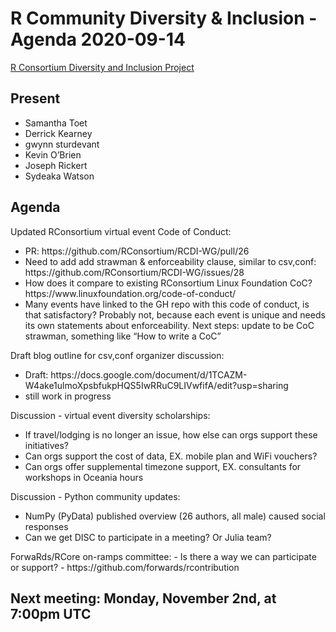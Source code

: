 # R Community Diversity & Inclusion - Agenda 2020-09-14

[R Consortium Diversity and Inclusion Project](https://www.r-consortium.org/projects/r-community-diversity-and-inclusion)

## Present

- Samantha Toet
- Derrick Kearney
- gwynn sturdevant
- Kevin O’Brien
- Joseph Rickert
- Sydeaka Watson

## Agenda

Updated RConsortium virtual event Code of Conduct:

  - PR: https://github.com/RConsortium/RCDI-WG/pull/26
  - Need to add add strawman & enforceability clause, similar to csv,conf: https://github.com/RConsortium/RCDI-WG/issues/28
  - How does it compare to existing RConsortium Linux Foundation CoC? https://www.linuxfoundation.org/code-of-conduct/
  - Many events have linked to the GH repo with this code of conduct, is that satisfactory? Probably not, because each event is unique and needs its own statements about enforceability. Next steps: update to be CoC strawman, something like "How to write a CoC" 

Draft blog outline for csv,conf organizer discussion:

  - Draft: https://docs.google.com/document/d/1TCAZM-W4ake1ulmoXpsbfukpHQS5IwRRuC9LIVwfifA/edit?usp=sharing
  - still work in progress

Discussion - virtual event diversity scholarships:

- If travel/lodging is no longer an issue, how else can orgs support these initiatives?
- Can orgs support the cost of data, EX. mobile plan and WiFi vouchers?
- Can orgs offer supplemental timezone support, EX. consultants for workshops in Oceania hours 

Discussion - Python community updates:

- NumPy (PyData) published overview (26 authors, all male) caused social responses
- Can we get DISC to participate in a meeting? Or Julia team?

ForwaRds/RCore on-ramps committee:
- Is there a way we can participate or support? 
- https://github.com/forwards/rcontribution

## Next meeting: Monday, November 2nd, at 7:00pm UTC 
